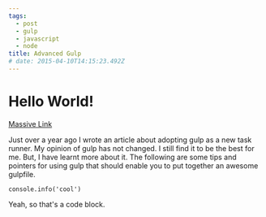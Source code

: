 ```yaml
---
tags:
  - post
  - gulp
  - javascript
  - node
title: Advanced Gulp
# date: 2015-04-10T14:15:23.492Z
---
```



# Hello World!

[Massive Link](https://twitter.com/jh3yy)

Just over a year ago I wrote an article about adopting gulp as a new task runner. My opinion of gulp has not changed. I still find it to be the best for me. But, I have learnt more about it. The following are some tips and pointers for using gulp that should enable you to put together an awesome gulpfile.


```
console.info('cool')
```

Yeah, so that's a code block.

<CodePen/>